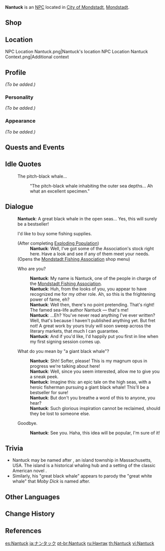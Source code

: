 {{Meta
<!-- REMOVE THIS TEMPLATE AFTER ADDING MISSING INFO -->
|missing_NPC_profile  = yes
}}
{{Character Infobox
|type             = NPC
|image            = NPC Nantuck.png
|region           = Mondstadt
|affiliation      = Fishing Association
|title            = Mondstadt Angler
|voiceEN          = [[imdb:nm8538323|Paul Cartwright]]<ref name="Paul Cartwright">Paul Cartwright: [https://www.paulcartwrightvo.com/ EN VA's Website]</ref>
|voiceKR          = [https://namu.wiki/w/홍승효 Hong Seung Hyo ({{ko|홍승효}})]<ref>YouTube: [https://youtu.be/Q-sQg-hQtdM?t=23 KR VA Self Announcement]</ref>
}}
'''Nantuck''' is an [[NPC]] located in [[City of Mondstadt]], [[Mondstadt]].

==Shop==
{{Shop/Header|currency=Fish|vendor=Nantuck}}
{{Shop|Formula: Redrot Bait|{{Card|Medaka|3}}|1}}<!--Bait Blueprint-->
{{Shop|Formula: False Worm Bait|{{Card|Medaka|3}}|1}}<!--Bait Blueprint-->
{{Shop|Formula: Fake Fly Bait|{{Card|Medaka|3}}|1}}<!--Bait Blueprint-->
{{Shop|Windtangler|{{Card|Medaka|20}}{{Card|Aizen Medaka|20}}{{Card|Venomspine Fish|20}}{{Card|Tea-Colored Shirakodai|20}}|1}}<!--Fishing Rod-->
{{Shop|Fishing Line Stabilizer|{{Card|Medaka|3}}|1}}<!--Gadget-->
{{Shop/Footer}}

==Location==
<gallery>
NPC Location Nantuck.png|Nantuck's location
NPC Location Nantuck Context.png|Additional context
</gallery>

==Profile==
<!-- detailed story/lore information goes here -->
''(To be added.)''

===Personality===
''(To be added.)''

===Appearance===
''(To be added.)''

==Quests and Events==
{{Quests and Events}}

==Idle Quotes==
{{Dialogue start}}
: {{DIcon|Idle}} The pitch-black whale...
:: {{A|VO Nantuck 01.ogg}} "The pitch-black whale inhabiting the outer sea depths... Ah what an excellent specimen."
{{Dialogue end}}

==Dialogue==
{{Dialogue start}}
:'''Nantuck''': A great black whale in the open seas... Yes, this will surely be a bestseller!
:{{DIcon|Fishing Supplies}} I'd like to buy some fishing supplies.
:;(After completing [[Exploding Population]])
::'''Nantuck''': Well, I've got some of the Association's stock right here. Have a look and see if any of them meet your needs.
:;(Opens the [[Mondstadt Fishing Association]] shop menu)
:{{DIcon}} Who are you?
::'''Nantuck''': My name is Nantuck, one of the people in charge of the [[Mondstadt Fishing Association]].
::'''Nantuck''': Huh, from the looks of you, you appear to have recognized me for my other role. Ah, so this is the frightening power of fame, eh?
::'''Nantuck''': Well then, there's no point pretending. That's right! The famed sea-life author Nantuck &mdash; that's me!
::'''Nantuck''': ...Eh? You've never read anything I've ever written? Well, that's because I haven't published anything yet. But fret not! A great work by yours truly will soon sweep across the literary markets, that much I can guarantee.
::'''Nantuck''': And if you'd like, I'd happily put you first in line when my first signing session comes up.
:{{DIcon}} What do you mean by "a giant black whale"?
::'''Nantuck''': Shh! Softer, please! This is my magnum opus in progress we're talking about here!
::'''Nantuck''': Well, since you seem interested, allow me to give you a sneak peek.
::'''Nantuck''': Imagine this: an epic tale on the high seas, with a heroic fisherman pursuing a giant black whale! This'll be a bestseller for sure!
::'''Nantuck''': But don't you breathe a word of this to anyone, you hear?
::'''Nantuck''': Such glorious inspiration cannot be reclaimed, should they be lost to someone else.
:{{DIcon}} Goodbye.
::'''Nantuck''': See you. Haha, this idea will be popular, I'm sure of it!
{{Dialogue end}}

==Trivia==
* Nantuck may be named after {{w|Nantucket}}, an island township in Massachusetts, USA. The island is a historical whaling hub and a setting of the classic American novel {{w|Moby-Dick}}.
* Similarly, his "great black whale" appears to parody the "great white whale" that ''Moby Dick'' is named after.

==Other Languages==
{{Other Languages
|default_hidden = 1
|en      = Nantuck
|zhs     = 楠塔克
|zhs_rm  = Nántǎkè
|zht     = 楠塔克
|zht_rm  = Nántǎkè
|ja      = ナンタック
|ja_rm   = Nantakku
|ko      = 난터크
|ko_rm   = Nanteokeu
|es      = Nantuck
|fr      = Nantuck
|ru      = Нантак
|th      = Nantuck
|vi      = Nantuck
|de      = Nantuck
|id      = Nantuck
|pt      = Nantuck
|tr      = Nantuck
|it      = Nantuck
}}

==Change History==
{{Change History|2.1}}

==References==
{{Reflist}}

[[es:Nantuck]]
[[ja:ナンタック]]
[[pt-br:Nantuck]]
[[ru:Нантак]]
[[th:Nantuck]]
[[vi:Nantuck]]
